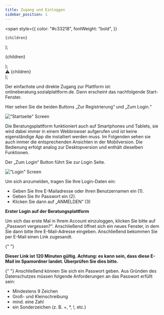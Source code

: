 ```yaml
---
title: Zugang und Einloggen
sidebar_position: 1
---
```


  <span
    style={{
      color: "#c33218",
      fontWeight: "bold",
    }}
  >
    {children}
  </span>
);

  <p
    style={{
      fontWeight: "bold",
    }}
  >
    {children}
  </p>
);

  <div
    style={{
      color: "white",
      backgroundColor: "#c33218",
      padding: "10px",
      marginBottom: "20px",
    }}
  >
    &#9888; {children}
  </div>
);

Der einfachste und direkte Zugang zur Plattform ist: <Highlight>onlineberatung.sozialplattform.de.</Highlight> Dann erscheint das nachfolgende Start-Fenster.

Hier sehen Sie die beiden Buttons „Zur Registrierung“ und „Zum Login.“

!["Startseite" Screen](../../static/img/images-tsys/01_Startseite.png)

<Boxed>
  Die Beratungsplattform funktioniert auch auf Smartphones und Tablets, sie wird
  dabei immer in einem Webbrowser aufgerufen und ist keine eigenständige App die
  installiert werden muss. Im Folgenden sehen sie auch immer die entsprechenden
  Ansichten in der Mobilversion. Die Bedienung erfolgt analog zur Desktopversion
  und enthält dieselben Funktionen.
</Boxed>

Der „Zum Login“ Button führt Sie zur Login Seite.

!["Login" Screen](../../static/img/images-tsys/01_Login.png)

<span>Um sich anzumelden, tragen Sie Ihre Login-Daten ein:</span>

- Geben Sie Ihre E-Mailadresse oder Ihren Benutzernamen ein <Highlight>(1)</Highlight>.
- Geben Sie Ihr Passwort ein <Highlight>(2)</Highlight>.
- Klicken Sie dann auf „ANMELDEN“ <Highlight>(3)</Highlight>

<Boxed>
  <strong>Erster Login auf der Beratungsplattform</strong>

Um sich das erste Mal in Ihrem Account einzuloggen, klicken Sie bitte auf „Passwort vergessen?“. Anschließend öffnet sich ein neues Fenster, in dem Sie dann bitte Ihre E-Mail-Adresse eingeben. Anschließend bekommen Sie per E-Mail einen Link zugesandt.

{" "}
<p>
  <strong>
    Dieser Link ist 120 Minuten gültig. Achtung: es kann sein, dass diese E-Mail
    im Spamordner landet. Überprüfen Sie dies bitte.
  </strong>
</p>

{" "}
<span>
  Anschließend können Sie sich ein Passwort geben. Aus Gründen des Datenschutzes
  müssen folgende Anforderungen an das Passwort erfüllt sein:
</span>

- Mindestens 9 Zeichen
- Groß- und Kleinschreibung
- mind. eine Zahl
- ein Sonderzeichen (z. B. +, \*, !, etc.)

</Boxed>
